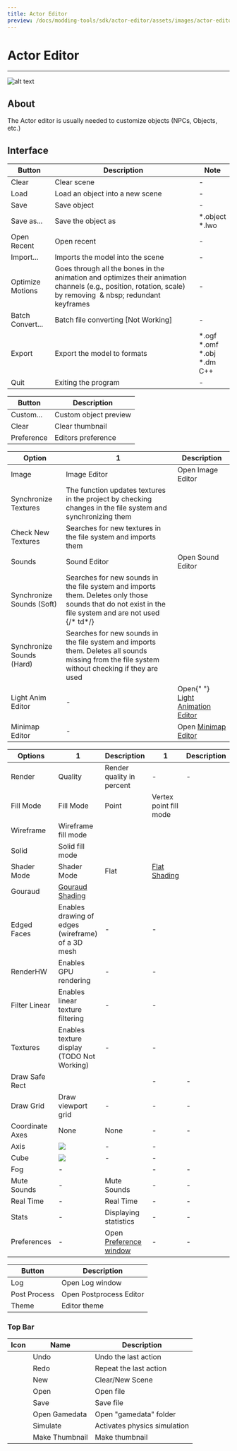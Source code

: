 ```yaml
---
title: Actor Editor
preview: /docs/modding-tools/sdk/actor-editor/assets/images/actor-editor.png
---
```


# Actor Editor

___

![alt text](assets/images/actor-editor.png)

## About

The Actor editor is usually needed to customize objects (NPCs, Objects, etc.)

## Interface

<Tabs>
  <TabItem value="file" label="File" default>
    <table>
      <thead>
        <tr>
          <th>Button</th>
          <th>Description</th>
          <th>Note</th>
        </tr>
      </thead>
      <tbody>
        <tr>
          <td>Clear</td>
          <td>Clear scene</td>
          <td>-</td>
        </tr>
        <tr>
          <td>Load</td>
          <td>Load an object into a new scene</td>
          <td>-</td>
        </tr>
        <tr>
          <td>Save</td>
          <td>Save object</td>
          <td>-</td>
        </tr>
        <tr>
          <td>Save as...</td>
          <td>Save the object as</td>
          <td>
            *.object <br />
            *.lwo
          </td>
        </tr>
        <tr>
          <td>Open Recent</td>
          <td>Open recent</td>
          <td>-</td>
        </tr>
        <tr>
          <td>Import...</td>
          <td>Imports the model into the scene</td>
          <td>-</td>
        </tr>
        <tr>
          <td>Optimize Motions</td>
          <td>
            Goes through all the bones in the animation and optimizes their
            animation channels (e.g., position, rotation, scale) by
            removing&nbsp;&nbsp;&amp; nbsp;&nbsp;redundant keyframes
          </td>
          <td>-</td>
        </tr>
        <tr>
          <td>Batch Convert...</td>
          <td>Batch file converting [Not Working]</td>
          <td>-</td>
        </tr>
        <tr>
          <td>Export</td>
          <td>Export the model to formats</td>
          <td>
            *.ogf
            <br />
            *.omf
            <br />
            *.obj
            <br />
            *.dm
            <br />
            C++
          </td>
        </tr>
        <tr>
          <td>Quit</td>
          <td>Exiting the program</td>
          <td>-</td>
        </tr>
      </tbody>
    </table>
  </TabItem>
  <TabItem value="previewobject" label="Preview Object">
    <table>
      <thead>
        <tr>
          <th>Button</th>
          <th>Description</th>
        </tr>
      </thead>
      <tbody>
        <tr>
          <td>Custom...</td>
          <td>Custom object preview</td>
        </tr>
        <tr>
          <td>Clear</td>
          <td>Clear thumbnail</td>
        </tr>
        <tr>
          <td>Preference</td>
          <td>Editors preference</td>
        </tr>
      </tbody>
    </table>
  </TabItem>
  <TabItem value="editor" label="Editor">
    <table>
      <thead>
        <tr>
          <th>Option</th>
          <th>1</th>
          <th>Description</th>
        </tr>
      </thead>
      <tbody>
        <tr>
          <td rowSpan={3}>Image</td>
          <td>Image Editor</td>
          <td>Open Image Editor</td>
        </tr>
        <tr>
          <td>Synchronize Textures</td>
          <td>
            The function updates textures in the project by checking changes in the
            file system and synchronizing them
          </td>
        </tr>
        <tr>
          <td>Check New Textures</td>
          <td>Searches for new textures in the file system and imports them</td>
        </tr>
        <tr>
          <td rowSpan={3}>Sounds</td>
          <td>Sound Editor</td>
          <td>Open Sound Editor</td>
        </tr>
        <tr>
          <td>Synchronize Sounds (Soft)</td>
          <td>
            Searches for new sounds in the file system and imports them. Deletes
            only those sounds that do not exist in the file system and are not used
            {/*     td*/}
          </td>
        </tr>
        <tr>
          <td>Synchronize Sounds (Hard)</td>
          <td>
            Searches for new sounds in the file system and imports them. Deletes all
            sounds missing from the file system without checking if they are used
          </td>
        </tr>
        <tr>
          <td>Light Anim Editor</td>
          <td>-</td>
          <td>
            Open{" "}
            <a href="../light-animations-editor/light-animations-editor.md">
              Light Animation Editor
            </a>
          </td>
        </tr>
        <tr>
          <td>Minimap Editor</td>
          <td>-</td>
          <td>
            Open <a href="../minimap-editor/minimap-editor.md">Minimap Editor</a>
          </td>
        </tr>
      </tbody>
    </table>
  </TabItem>
  <TabItem value="options" label="Options">
    <table>
      <thead>
        <tr>
          <th>Options</th>
          <th>1</th>
          <th>Description</th>
          <th>1</th>
          <th>Description</th>
        </tr>
      </thead>
      <tbody>
        <tr>
          <td rowSpan={10}>Render</td>
          <td>Quality</td>
          <td>Render quality in percent</td>
          <td>-</td>
          <td>-</td>
        </tr>
        <tr>
          <td rowSpan={3}>Fill Mode</td>
          <td rowSpan={3}>Fill Mode</td>
          <td>Point</td>
          <td>Vertex point fill mode</td>
        </tr>
        <tr>
          <td>Wireframe</td>
          <td>Wireframe fill mode</td>
        </tr>
        <tr>
          <td>Solid</td>
          <td>Solid fill mode</td>
        </tr>
        <tr>
          <td rowSpan={2}>Shader Mode</td>
          <td rowSpan={2}>Shader Mode</td>
          <td>Flat</td>
          <td>
            <a href="https://en.wikipedia.org/wiki/Shading#Flat_shading">
              Flat Shading
            </a>
          </td>
        </tr>
        <tr>
          <td>Gouraud</td>
          <td>
            <a href="https://en.wikipedia.org/wiki/Gouraud_shading">
              Gouraud Shading
            </a>
          </td>
        </tr>
        <tr>
          <td>Edged Faces</td>
          <td>Enables drawing of edges (wireframe) of a 3D mesh</td>
          <td>-</td>
          <td>-</td>
        </tr>
        <tr>
          <td>RenderHW</td>
          <td>Enables GPU rendering</td>
          <td>-</td>
          <td>-</td>
        </tr>
        <tr>
          <td>Filter Linear</td>
          <td>Enables linear texture filtering</td>
          <td>-</td>
          <td>-</td>
        </tr>
        <tr>
          <td>Textures</td>
          <td>Enables texture display (TODO Not Working)</td>
          <td>-</td>
          <td>-</td>
        </tr>
        <tr>
          <td>Draw Safe Rect</td>
          <td />
          <td />
          <td>-</td>
          <td>-</td>
        </tr>
        <tr>
          <td>Draw Grid</td>
          <td>Draw viewport grid</td>
          <td>-</td>
          <td>-</td>
          <td>-</td>
        </tr>
        <tr>
          <td rowSpan={3}>Coordinate Axes</td>
          <td>None</td>
          <td>None</td>
          <td>-</td>
          <td>-</td>
        </tr>
        <tr>
          <td>Axis</td>
          <td>
            <img src="../assets/images/ca-axis.png" />
          </td>
          <td>-</td>
          <td>-</td>
        </tr>
        <tr>
          <td>Cube</td>
          <td>
            <img src="../assets/images/ca-cube.png" />
          </td>
          <td>-</td>
          <td>-</td>
        </tr>
        <tr>
          <td>Fog</td>
          <td>-</td>
          <td />
          <td>-</td>
          <td>-</td>
        </tr>
        <tr>
          <td>Mute Sounds</td>
          <td>-</td>
          <td>Mute Sounds</td>
          <td>-</td>
          <td>-</td>
        </tr>
        <tr>
          <td>Real Time</td>
          <td>-</td>
          <td>Real Time</td>
          <td>-</td>
          <td>-</td>
        </tr>
        <tr>
          <td>Stats</td>
          <td>-</td>
          <td>Displaying statistics</td>
          <td>-</td>
          <td>-</td>
        </tr>
        <tr>
          <td>Preferences</td>
          <td>-</td>
          <td>
            Open <a href="../editors-preference.md">Preference window</a>
          </td>
          <td>-</td>
          <td>-</td>
        </tr>
      </tbody>
    </table>
  </TabItem>
  <TabItem value="windows" label="Windows">
    <table>
      <thead>
        <tr>
          <th>Button</th>
          <th>Description</th>
        </tr>
      </thead>
      <tbody>
        <tr>
          <td>Log</td>
          <td>Open Log window</td>
        </tr>
        <tr>
          <td>Post Process</td>
          <td>Open Postprocess Editor</td>
        </tr>
        <tr>
          <td>Theme</td>
          <td>Editor theme</td>
        </tr>
      </tbody>
    </table>
  </TabItem>
</Tabs>

### Top Bar

| Icon | Name | Description |
|:---:|---|---|
|  | Undo | Undo the last action |
|  | Redo | Repeat the last action |
|  | New | Clear/New Scene |
|  | Open | Open file |
|  | Save | Save file |
|  | Open Gamedata | Open "gamedata" folder |
|  | Simulate | Activates physics simulation |
|  | Make Thumbnail | Make thumbnail |
